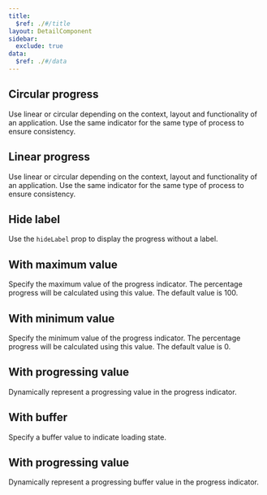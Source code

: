 ```yaml
---
title:
  $ref: ./#/title
layout: DetailComponent
sidebar:
  exclude: true
data:
  $ref: ./#/data
---
```


<LivePreviewControls>

<LivePreview componentName="progress" exampleName="Circular" displayName="Circular progress">

## Circular progress

Use linear or circular depending on the context, layout and functionality of an application. Use the same indicator for the same type of process to ensure consistency.

</LivePreview>

<LivePreview componentName="progress" exampleName="Linear" displayName="Linear progress">

## Linear progress

Use linear or circular depending on the context, layout and functionality of an application. Use the same indicator for the same type of process to ensure consistency.

</LivePreview>

<LivePreview componentName="progress" exampleName="HiddenLabel" displayName="Hide label">

## Hide label

Use the `hideLabel` prop to display the progress without a label.

</LivePreview>

<LivePreview componentName="progress" exampleName="WithMaxVal" displayName="With maximum value">

## With maximum value

Specify the maximum value of the progress indicator. The percentage progress will be calculated using this value. The default value is 100.

</LivePreview>

<LivePreview componentName="progress" exampleName="WithMinVal" displayName="With minimum value">

## With minimum value

Specify the minimum value of the progress indicator. The percentage progress will be calculated using this value. The default value is 0.

</LivePreview>

<LivePreview componentName="progress" exampleName="WithProgVal" displayName="With progressing value">

## With progressing value

Dynamically represent a progressing value in the progress indicator.

</LivePreview>
<LivePreview componentName="progress" exampleName="WithBuffer" displayName="With buffer">

## With buffer

Specify a buffer value to indicate loading state.

</LivePreview>
<LivePreview componentName="progress" exampleName="WithProgBufferVal" displayName="With progressing buffer value">

## With progressing value

Dynamically represent a progressing buffer value in the progress indicator.

</LivePreview>

</LivePreviewControls>
